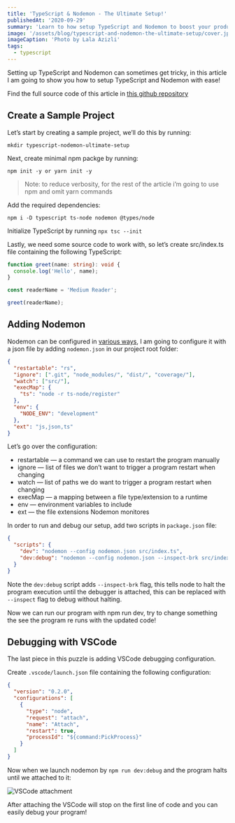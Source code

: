 ```yaml
---
title: 'TypeScript & Nodemon - The Ultimate Setup!'
publishedAt: '2020-09-29'
summary: 'Learn to how setup TypeScript and Nodemon to boost your productivity and develop with ease!'
image: '/assets/blog/typescript-and-nodemon-the-ultimate-setup/cover.jpg'
imageCaption: 'Photo by Lala Azizli'
tags:
  - typescript
---
```


Setting up TypeScript and Nodemon can sometimes get tricky, in this article I am going to show you how to setup TypeScript and Nodemon with ease!

Find the full source code of this article in [this github repository](https://github.com/talohana/typescript-nodemon-ultimate-setup)

## Create a Sample Project

Let’s start by creating a sample project, we’ll do this by running:

```shell
mkdir typescript-nodemon-ultimate-setup
```

Next, create minimal npm packge by running:

```shell
npm init -y or yarn init -y
```

> Note: to reduce verbosity, for the rest of the article i’m going to use npm and omit yarn commands

Add the required dependencies:

```shell
npm i -D typescript ts-node nodemon @types/node
```

Initialize TypeScript by running `npx tsc --init`

Lastly, we need some source code to work with, so let’s create src/index.ts file containing the following TypeScript:

```ts
function greet(name: string): void {
  console.log('Hello', name);
}

const readerName = 'Medium Reader';

greet(readerName);
```

## Adding Nodemon

Nodemon can be configured in [various ways](https://github.com/remy/nodemon#config-files),
I am going to configure it with a json file by adding `nodemon.json` in our project root folder:

```json
{
  "restartable": "rs",
  "ignore": [".git", "node_modules/", "dist/", "coverage/"],
  "watch": ["src/"],
  "execMap": {
    "ts": "node -r ts-node/register"
  },
  "env": {
    "NODE_ENV": "development"
  },
  "ext": "js,json,ts"
}
```

Let’s go over the configuration:

- restartable — a command we can use to restart the program manually
- ignore — list of files we don’t want to trigger a program restart when changing
- watch — list of paths we do want to trigger a program restart when changing
- execMap — a mapping between a file type/extension to a runtime
- env — environment variables to include
- ext — the file extensions Nodemon monitores

In order to run and debug our setup, add two scripts in `package.json` file:

```json
{
  "scripts": {
    "dev": "nodemon --config nodemon.json src/index.ts",
    "dev:debug": "nodemon --config nodemon.json --inspect-brk src/index.ts"
  }
}
```

Note the `dev:debug` script adds `--inspect-brk` flag, this tells node to halt the program execution until the debugger is attached, this can be replaced with
`--inspect` flag to debug without halting.

Now we can run our program with npm run dev, try to change something the see the program re runs with the updated code!

## Debugging with VSCode

The last piece in this puzzle is adding VSCode debugging configuration.

Create `.vscode/launch.json` file containing the following configuration:

```json
{
  "version": "0.2.0",
  "configurations": [
    {
      "type": "node",
      "request": "attach",
      "name": "Attach",
      "restart": true,
      "processId": "${command:PickProcess}"
    }
  ]
}
```

Now when we launch nodemon by `npm run dev:debug` and the program halts until we attached to it:

<Image
  src="/assets/blog/typescript-and-nodemon-the-ultimate-setup/attach.jpg"
  alt="VSCode attachment"
  width={1000}
  height={111}
/>

After attaching the VSCode will stop on the first line of code and you can easily debug your program!
